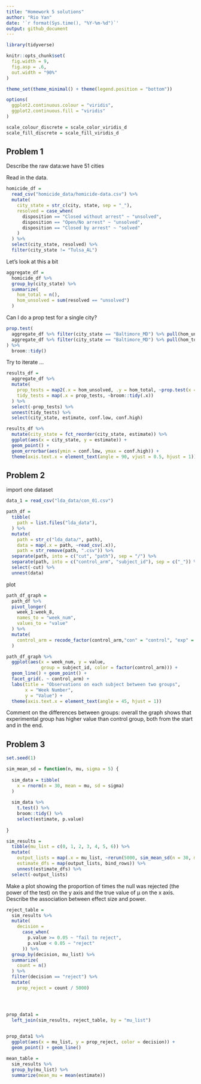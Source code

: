 ```yaml
---
title: "Homework 5 solutions"
author: "Rio Yan"
date: '`r format(Sys.time(), "%Y-%m-%d")`'
output: github_document
---
```


```r
library(tidyverse)

knitr::opts_chunk$set(
  fig.width = 9,
  fig.asp = .6,
  out.width = "90%"
)

theme_set(theme_minimal() + theme(legend.position = "bottom"))

options(
  ggplot2.continuous.colour = "viridis",
  ggplot2.continuous.fill = "viridis"
)

scale_colour_discrete = scale_color_viridis_d
scale_fill_discrete = scale_fill_viridis_d
```


## Problem 1

Describe the raw data:we have 51 cities


Read in the data.

```r
homicide_df = 
  read_csv("homicide_data/homicide-data.csv") %>% 
  mutate(
    city_state = str_c(city, state, sep = "_"),
    resolved = case_when(
      disposition == "Closed without arrest" ~ "unsolved",
      disposition == "Open/No arrest" ~ "unsolved",
      disposition == "Closed by arrest" ~ "solved"
    )
  ) %>% 
  select(city_state, resolved) %>% 
  filter(city_state != "Tulsa_AL")
```


Let's look at this a bit

```r
aggregate_df = 
  homicide_df %>% 
  group_by(city_state) %>% 
  summarize(
    hom_total = n(),
    hom_unsolved = sum(resolved == "unsolved")
  )
```

Can I do a prop test for a single city?

```r
prop.test(
  aggregate_df %>% filter(city_state == "Baltimore_MD") %>% pull(hom_unsolved),
  aggregate_df %>% filter(city_state == "Baltimore_MD") %>% pull(hom_total)
) %>% 
  broom::tidy()
```

Try to iterate ...

```r
results_df = 
  aggregate_df %>% 
  mutate(
    prop_tests = map2(.x = hom_unsolved, .y = hom_total, ~prop.test(x = .x, n = .y)),
    tidy_tests = map(.x = prop_tests, ~broom::tidy(.x))
  ) %>% 
  select(-prop_tests) %>% 
  unnest(tidy_tests) %>% 
  select(city_state, estimate, conf.low, conf.high)
```


```r
results_df %>% 
  mutate(city_state = fct_reorder(city_state, estimate)) %>% 
  ggplot(aes(x = city_state, y = estimate)) +
  geom_point() +
  geom_errorbar(aes(ymin = conf.low, ymax = conf.high)) +
  theme(axis.text.x = element_text(angle = 90, vjust = 0.5, hjust = 1))
```

## Problem 2

import one dataset 

```r
data_1 = read_csv("lda_data/con_01.csv")
```

```r
path_df = 
  tibble(
    path = list.files("lda_data"),
  ) %>% 
  mutate(
    path = str_c("lda_data/", path),
    data = map(.x = path, ~read_csv(.x)),
    path = str_remove(path, ".csv")) %>% 
  separate(path, into = c("cut", "path"), sep = "/") %>%  
  separate(path, into = c("control_arm", "subject_id"), sep = c("_")) %>% 
  select(-cut) %>% 
  unnest(data)

```

plot
```r
path_df_graph =
  path_df %>% 
  pivot_longer(
    week_1:week_8,
    names_to = "week_num",
    values_to = "value"
  ) %>% 
  mutate(
    control_arm = recode_factor(control_arm,"con" = "control", "exp" = "experiment")
  )

path_df_graph %>% 
  ggplot(aes(x = week_num, y = value, 
             group = subject_id, color = factor(control_arm))) +
  geom_line() + geom_point() +
  facet_grid(. ~ control_arm) +
  labs(title = "Observations on each subject between two groups",
       x = "Week Number",
       y = "Value") +
  theme(axis.text.x = element_text(angle = 45, hjust = 1))
```

Comment on the differences between groups:
overall the graph shows that experimental group has higher value than control group, both from the start and in the end. 


## Problem 3

```r
set.seed(1)

sim_mean_sd = function(n, mu, sigma = 5) {
  
  sim_data = tibble(
    x = rnorm(n = 30, mean = mu, sd = sigma)
  ) 
  
  sim_data %>% 
    t.test() %>% 
    broom::tidy() %>% 
    select(estimate, p.value)
  
}

sim_results = 
  tibble(mu_list = c(0, 1, 2, 3, 4, 5, 6)) %>% 
  mutate(
    output_lists = map(.x = mu_list, ~rerun(5000, sim_mean_sd(n = 30, mu = .x))), 
    estimate_dfs = map(output_lists, bind_rows)) %>%
    unnest(estimate_dfs) %>% 
  select(-output_lists)
```

Make a plot showing the proportion of times the null was rejected (the power of the test) on the y axis and the true value of μ on the x axis. Describe the association between effect size and power.
```r
reject_table = 
  sim_results %>% 
  mutate(
    decision = 
      case_when(
        p.value >= 0.05 ~ "fail to reject",
        p.value < 0.05 ~ "reject"
      )) %>% 
  group_by(decision, mu_list) %>% 
  summarize(
    count = n()
  ) %>% 
  filter(decision == "reject") %>% 
  mutate(
    prop_reject = count / 5000)




prop_data1 = 
  left_join(sim_results, reject_table, by = "mu_list")
  

prop_data1 %>% 
  ggplot(aes(x = mu_list, y = prop_reject, color = decision)) +
  geom_point() + geom_line()
```


```r
mean_table = 
  sim_results %>% 
  group_by(mu_list) %>% 
  summarize(mean_mu = mean(estimate))
```

















